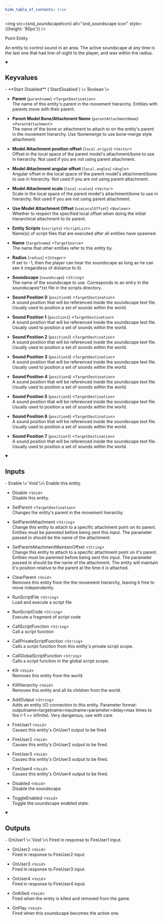 ```yaml
---
hide_table_of_contents: true
---
```



<img src={snd_soundscapeIcon} alt="snd_soundscape icon" style={{height: '80px'}} />

Point Entity

An entity to control sound in an area. The active soundscape at any time is the last one that had line-of-sight to the player, and was within the radius.

<details open>
<summary><h2>Keyvalues</h2></summary>
- **Start Disabled** (`StartDisabled`) \<`Boolean`\>

- **Parent** (`parentname`) \<`TargetDestination`\>\
The name of this entity's parent in the movement hierarchy. Entities with parents move with their parent.

- **Parent Model Bone/Attachment Name** (`parentAttachmentName`) \<`ParentAttachment`\>\
The name of the bone or attachment to attach to on the entity's parent in the movement hierarchy. Use !bonemerge to use bone-merge style attachment.

- **Model Attachment position offset** (`local.origin`) \<`Vector`\>\
Offset in the local space of the parent model's attachment/bone to use in hierarchy. Not used if you are not using parent attachment.

- **Model Attachment angular offset** (`local.angles`) \<`Angle`\>\
Angular offset in the local space of the parent model's attachment/bone to use in hierarchy. Not used if you are not using parent attachment.

- **Model Attachment scale** (`local.scales`) \<`Vector`\>\
Scale in the local space of the parent model's attachment/bone to use in hierarchy. Not used if you are not using parent attachment.

- **Use Model Attachment Offset** (`useLocalOffset`) \<`Boolean`\>\
Whether to respect the specified local offset when doing the initial hierarchical attachment to its parent.

- **Entity Scripts** (`vscripts`) \<`ScriptList`\>\
Name(s) of script files that are executed after all entities have spawned.

- **Name** (`targetname`) \<`TargetSource`\>\
The name that other entities refer to this entity by.

- **Radius** (`radius`) \<`Integer`\>\
If set to -1, then the player can hear the soundscape as long as he can see it (regardless of distance to it).

- **Soundscape** (`soundscape`) \<`String`\>\
The name of the soundscape to use. Corresponds to an entry in the soundscapes*.txt file in the scripts directory.

- **Sound Position 0** (`position0`) \<`TargetDestination`\>\
A sound position that will be referenced inside the soundscape text file. Usually used to position a set of sounds within the world.

- **Sound Position 1** (`position1`) \<`TargetDestination`\>\
A sound position that will be referenced inside the soundscape text file. Usually used to position a set of sounds within the world.

- **Sound Position 2** (`position2`) \<`TargetDestination`\>\
A sound position that will be referenced inside the soundscape text file. Usually used to position a set of sounds within the world.

- **Sound Position 3** (`position3`) \<`TargetDestination`\>\
A sound position that will be referenced inside the soundscape text file. Usually used to position a set of sounds within the world.

- **Sound Position 4** (`position4`) \<`TargetDestination`\>\
A sound position that will be referenced inside the soundscape text file. Usually used to position a set of sounds within the world.

- **Sound Position 5** (`position5`) \<`TargetDestination`\>\
A sound position that will be referenced inside the soundscape text file. Usually used to position a set of sounds within the world.

- **Sound Position 6** (`position6`) \<`TargetDestination`\>\
A sound position that will be referenced inside the soundscape text file. Usually used to position a set of sounds within the world.

- **Sound Position 7** (`position7`) \<`TargetDestination`\>\
A sound position that will be referenced inside the soundscape text file. Usually used to position a set of sounds within the world.


 </details>
<details open>
<summary><h2>Inputs</h2></summary>
- Enable \<`Void`\>\
Enable this entity.

- Disable \<`Void`\>\
Disable this entity.

- SetParent \<`TargetDestination`\>\
Changes the entity's parent in the movement hierarchy.

- SetParentAttachment \<`String`\>\
Change this entity to attach to a specific attachment point on its parent. Entities must be parented before being sent this input. The parameter passed in should be the name of the attachment.

- SetParentAttachmentMaintainOffset \<`String`\>\
Change this entity to attach to a specific attachment point on it's parent. Entities must be parented before being sent this input. The parameter passed in should be the name of the attachment. The entity will maintain it's position relative to the parent at the time it is attached.

- ClearParent \<`Void`\>\
Removes this entity from the the movement hierarchy, leaving it free to move independently.

- RunScriptFile \<`String`\>\
Load and execute a script file

- RunScriptCode \<`String`\>\
Execute a fragment of script code

- CallScriptFunction \<`String`\>\
Call a script function

- CallPrivateScriptFunction \<`String`\>\
Calls a script function from this entity's private script scope.

- CallGlobalScriptFunction \<`String`\>\
Calls a script function in the global script scope.

- Kill \<`Void`\>\
Removes this entity from the world.

- KillHierarchy \<`Void`\>\
Removes this entity and all its children from the world.

- AddOutput \<`String`\>\
Adds an entity I/O connection to this entity. Parameter format: outputname&gt;targetname>inputname&gt;parameter&gt;delay&gt;max times to fire (-1 == infinite). Very dangerous, use with care.

- FireUser1 \<`Void`\>\
Causes this entity's OnUser1 output to be fired.

- FireUser2 \<`Void`\>\
Causes this entity's OnUser2 output to be fired.

- FireUser3 \<`Void`\>\
Causes this entity's OnUser3 output to be fired.

- FireUser4 \<`Void`\>\
Causes this entity's OnUser4 output to be fired.

- Disabled \<`Void`\>\
Disable the soundscape.

- ToggleEnabled \<`Void`\>\
Toggle the soundscape enabled state.


 </details>
<details open>
<summary><h2>Outputs</h2></summary>
- OnUser1 \<`Void`\>\
Fired in response to FireUser1 input.

- OnUser2 \<`Void`\>\
Fired in response to FireUser2 input.

- OnUser3 \<`Void`\>\
Fired in response to FireUser3 input.

- OnUser4 \<`Void`\>\
Fired in response to FireUser4 input.

- OnKilled \<`Void`\>\
Fired when the entity is killed and removed from the game.

- OnPlay \<`Void`\>\
Fired when this soundscape becomes the active one.


 </details>